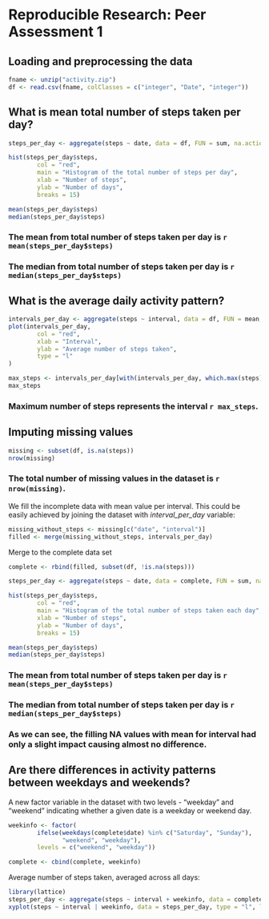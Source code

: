 # Reproducible Research: Peer Assessment 1


## Loading and preprocessing the data
```{r}
fname <- unzip("activity.zip")
df <- read.csv(fname, colClasses = c("integer", "Date", "integer"))
```

## What is mean total number of steps taken per day?
```{r}
steps_per_day <- aggregate(steps ~ date, data = df, FUN = sum, na.action = na.omit)

hist(steps_per_day$steps, 
        col = "red", 
        main = "Histogram of the total number of steps per day", 
        xlab = "Number of steps", 
        ylab = "Number of days", 
        breaks = 15)
```

```{r}
mean(steps_per_day$steps)
median(steps_per_day$steps)
```

### The mean from total number of steps taken per day is `r mean(steps_per_day$steps)`
### The median from total number of steps taken per day is `r median(steps_per_day$steps)`

## What is the average daily activity pattern?
```{r}
intervals_per_day <- aggregate(steps ~ interval, data = df, FUN = mean, na.action = na.omit)
plot(intervals_per_day,
        col = "red",
        xlab = "Interval",
        ylab = "Average number of steps taken",
        type = "l"
)
```

```{r}
max_steps <- intervals_per_day[with(intervals_per_day, which.max(steps)), "interval"]
max_steps
```

### Maximum number of steps represents the interval `r max_steps`.

## Imputing missing values
```{r}
missing <- subset(df, is.na(steps))
nrow(missing)
```

### The total number of missing values in the dataset is `r nrow(missing)`.

We fill the incomplete data with mean value per interval. This could be easily 
achieved by joining the dataset with *interval_per_day* variable:
```{r}
missing_without_steps <- missing[c("date", "interval")]
filled <- merge(missing_without_steps, intervals_per_day)
```

Merge to the complete data set
```{r}
complete <- rbind(filled, subset(df, !is.na(steps)))

steps_per_day <- aggregate(steps ~ date, data = complete, FUN = sum, na.action = na.omit)

hist(steps_per_day$steps, 
        col = "red", 
        main = "Histogram of the total number of steps taken each day", 
        xlab = "Number of steps", 
        ylab = "Number of days", 
        breaks = 15)
```

```{r}
mean(steps_per_day$steps)
median(steps_per_day$steps)
```

### The mean from total number of steps taken per day is `r mean(steps_per_day$steps)`
### The median from total number of steps taken per day is `r median(steps_per_day$steps)`
### As we can see, the filling NA values with mean for interval had only a slight impact causing almost no difference.

## Are there differences in activity patterns between weekdays and weekends?
A new factor variable in the dataset with two levels - "weekday" and "weekend" 
indicating whether a given date is a weekday or weekend day.

```{r}
weekinfo <- factor(
        ifelse(weekdays(complete$date) %in% c("Saturday", "Sunday"), 
               "weekend", "weekday"),
        levels = c("weekend", "weekday"))

complete <- cbind(complete, weekinfo)
```

Average number of steps taken, averaged across all days:
```{r}
library(lattice)
steps_per_day <- aggregate(steps ~ interval + weekinfo, data = complete, FUN = mean)
xyplot(steps ~ interval | weekinfo, data = steps_per_day, type = "l", layout = c(1, 2))
```